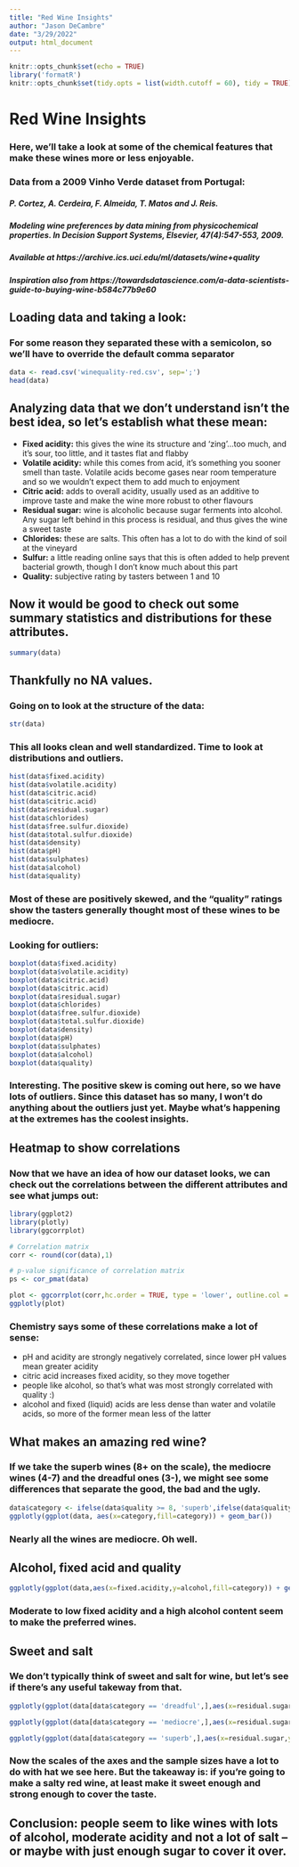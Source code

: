 ---
title: "Red Wine Insights"
author: "Jason DeCambre"
date: "3/29/2022"
output: html_document
---

```{r setup, include=FALSE}
knitr::opts_chunk$set(echo = TRUE)
library('formatR')
knitr::opts_chunk$set(tidy.opts = list(width.cutoff = 60), tidy = TRUE)
```

# Red Wine Insights

### Here, we'll take a look at some of the chemical features that make these wines more or less enjoyable.

### Data from a 2009 Vinho Verde dataset from Portugal:

##### P. Cortez, A. Cerdeira, F. Almeida, T. Matos and J. Reis.
##### Modeling wine preferences by data mining from physicochemical properties. In Decision Support Systems, Elsevier, 47(4):547-553, 2009.

##### Available at https://archive.ics.uci.edu/ml/datasets/wine+quality

##### Inspiration also from https://towardsdatascience.com/a-data-scientists-guide-to-buying-wine-b584c77b9e60

## Loading data and taking a look:
### For some reason they separated these with a semicolon, so we'll have to override the default comma separator

```{r}
data <- read.csv('winequality-red.csv', sep=';')
head(data)
```

## Analyzing data that we don't understand isn't the best idea, so let's establish what these mean:
-  __Fixed acidity:__ this gives the wine its structure and 'zing'...too much, and it's sour, too little, and it tastes flat and flabby
- __Volatile acidity:__ while this comes from acid, it's something you sooner smell than taste. Volatile acids become gases near room temperature and so we wouldn't expect them to add much to enjoyment
- __Citric acid:__ adds to overall acidity, usually used as an additive to improve taste and make the wine more robust to other flavours
- __Residual sugar:__ wine is alcoholic because sugar ferments into alcohol. Any sugar left behind in this process is residual, and thus gives the wine a sweet taste
- __Chlorides:__ these are salts. This often has a lot to do with the kind of soil at the vineyard
- __Sulfur:__ a little reading online says that this is often added to help prevent bacterial growth, though I don't know much about this part
- __Quality:__ subjective rating by tasters between 1 and 10

## Now it would be good to check out some summary statistics and distributions for these attributes.

```{r}
summary(data)
```

## Thankfully no NA values.

### Going on to look at the structure of the data:

```{r}
str(data)
```

### This all looks clean and well standardized. Time to look at distributions and outliers.

```{r}
hist(data$fixed.acidity)
hist(data$volatile.acidity)
hist(data$citric.acid)
hist(data$citric.acid)
hist(data$residual.sugar)
hist(data$chlorides)
hist(data$free.sulfur.dioxide)
hist(data$total.sulfur.dioxide)
hist(data$density)
hist(data$pH)
hist(data$sulphates)
hist(data$alcohol)
hist(data$quality)
```


### Most of these are positively skewed, and the "quality" ratings show the tasters generally thought most of these wines to be mediocre.

### Looking for outliers:

```{r}
boxplot(data$fixed.acidity)
boxplot(data$volatile.acidity)
boxplot(data$citric.acid)
boxplot(data$citric.acid)
boxplot(data$residual.sugar)
boxplot(data$chlorides)
boxplot(data$free.sulfur.dioxide)
boxplot(data$total.sulfur.dioxide)
boxplot(data$density)
boxplot(data$pH)
boxplot(data$sulphates)
boxplot(data$alcohol)
boxplot(data$quality)
```

### Interesting. The positive skew is coming out here, so we have lots of outliers. Since this dataset has so many, I won't do anything about the outliers just yet. Maybe what's happening at the extremes has the coolest insights.

## Heatmap to show correlations

### Now that we have an idea of how our dataset looks, we can check out the correlations between the different attributes and see what jumps out:

```{r}
library(ggplot2)
library(plotly)
library(ggcorrplot)

# Correlation matrix
corr <- round(cor(data),1)

# p-value significance of correlation matrix
ps <- cor_pmat(data)

plot <- ggcorrplot(corr,hc.order = TRUE, type = 'lower', outline.col = 'white', p.mat = ps)
ggplotly(plot)


```

### Chemistry says some of these correlations make a lot of sense:
- pH and acidity are strongly negatively correlated, since lower pH values mean greater acidity
- citric acid increases fixed acidity, so they move together
- people like alcohol, so that's what was most strongly correlated with quality :)
- alcohol and fixed (liquid) acids are less dense than water and volatile acids, so more of the former mean less of the latter

## What makes an amazing red wine?

### If we take the superb wines (8+ on the scale), the mediocre wines (4-7) and the dreadful ones (3-), we might see some differences that separate the good, the bad and the ugly.

```{r}
data$category <- ifelse(data$quality >= 8, 'superb',ifelse(data$quality <= 3, 'dreadful','mediocre'))
ggplotly(ggplot(data, aes(x=category,fill=category)) + geom_bar())
```

### Nearly all the wines are mediocre. Oh well.

## Alcohol, fixed acid and quality

```{r}
ggplotly(ggplot(data,aes(x=fixed.acidity,y=alcohol,fill=category)) + geom_point(size=data$quality))
```
### Moderate to low fixed acidity and a high alcohol content seem to make the preferred wines.

## Sweet and salt

### We don't typically think of sweet and salt for wine, but let's see if there's any useful takeway from that.

```{r}
ggplotly(ggplot(data[data$category == 'dreadful',],aes(x=residual.sugar,y=chlorides)) + geom_point(color='brown4') + geom_smooth(method=lm,color='red'))
```


```{r}
ggplotly(ggplot(data[data$category == 'mediocre',],aes(x=residual.sugar,y=chlorides)) + geom_point(color='seagreen4') + geom_smooth(method=lm,color='springgreen3'))
```

```{r}
ggplotly(ggplot(data[data$category == 'superb',],aes(x=residual.sugar,y=chlorides)) + geom_point(color='steelblue3') + geom_smooth(method=lm,color='blue4'))
```


### Now the scales of the axes and the sample sizes have a lot to do with hat we see here. But the takeaway is: if you're going to make a salty red wine, at least make it sweet enough and strong enough to cover the taste.


## Conclusion: people seem to like wines with lots of alcohol, moderate acidity and not a lot of salt -- or maybe with just enough sugar to cover it over.

